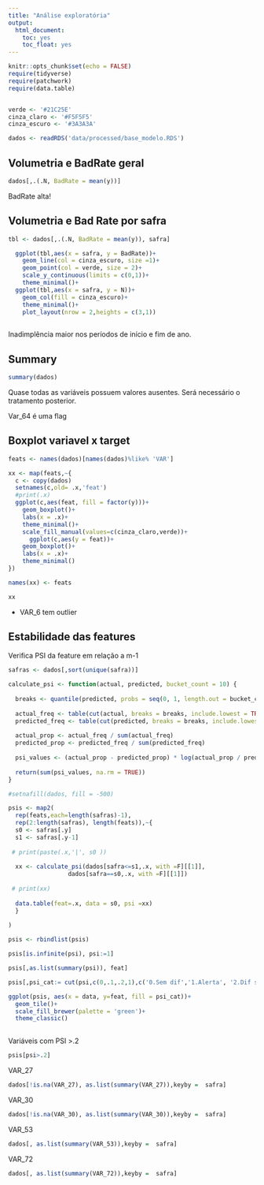 ```yaml
---
title: "Análise exploratória"
output: 
  html_document: 
    toc: yes
    toc_float: yes
---
```


```r
knitr::opts_chunk$set(echo = FALSE)
require(tidyverse)
require(patchwork)
require(data.table)


verde <- '#21C25E' 
cinza_claro <- '#F5F5F5'
cinza_escuro <- '#3A3A3A'
```

```r
dados <- readRDS('data/processed/base_modelo.RDS')
```




## Volumetria e BadRate geral

```r

dados[,.(.N, BadRate = mean(y))]

```

BadRate alta!

## Volumetria e Bad Rate por safra

```r
tbl <- dados[,.(.N, BadRate = mean(y)), safra]

  ggplot(tbl,aes(x = safra, y = BadRate))+
    geom_line(col = cinza_escuro, size =1)+
    geom_point(col = verde, size = 2)+
    scale_y_continuous(limits = c(0,1))+
    theme_minimal()+
  ggplot(tbl,aes(x = safra, y = N))+
    geom_col(fill = cinza_escuro)+
    theme_minimal()+
    plot_layout(nrow = 2,heights = c(3,1))
  
```

Inadimplência maior nos períodos de início e fim de ano.


## Summary 

```r
summary(dados)
```

Quase todas as variáveis possuem valores ausentes. Será necessário o tratamento posterior.

Var_64 é uma flag


## Boxplot variavel x target

```r
feats <- names(dados)[names(dados)%like% 'VAR']

xx <- map(feats,~{
  c <- copy(dados)
  setnames(c,old= .x,'feat')
  #print(.x)
  ggplot(c,aes(feat, fill = factor(y)))+
    geom_boxplot()+
    labs(x = .x)+
    theme_minimal()+
    scale_fill_manual(values=c(cinza_claro,verde))+
      ggplot(c,aes(y = feat))+
    geom_boxplot()+
    labs(x = .x)+
    theme_minimal()
})

names(xx) <- feats

xx

```

- VAR_6 tem outlier


## Estabilidade das features

Verifica PSI da feature em relação a m-1

```r
safras <- dados[,sort(unique(safra))]

calculate_psi <- function(actual, predicted, bucket_count = 10) {
  
  breaks <- quantile(predicted, probs = seq(0, 1, length.out = bucket_count + 1), na.rm = TRUE) %>% unique
  
  actual_freq <- table(cut(actual, breaks = breaks, include.lowest = TRUE, right = FALSE))
  predicted_freq <- table(cut(predicted, breaks = breaks, include.lowest = TRUE, right = FALSE))
  
  actual_prop <- actual_freq / sum(actual_freq)
  predicted_prop <- predicted_freq / sum(predicted_freq)
  
  psi_values <- (actual_prop - predicted_prop) * log(actual_prop / predicted_prop)
  
  return(sum(psi_values, na.rm = TRUE))
}

#setnafill(dados, fill = -500)

psis <- map2(
  rep(feats,each=length(safras)-1),
  rep(2:length(safras), length(feats)),~{
  s0 <- safras[.y]
  s1 <- safras[.y-1]
  
 # print(paste(.x,'|', s0 ))
  
  xx <- calculate_psi(dados[safra<=s1,.x, with =F][[1]],
                 dados[safra==s0,.x, with =F][[1]])
  
 # print(xx)
  
  data.table(feat=.x, data = s0, psi =xx)
  }
  
)

psis <- rbindlist(psis)

psis[is.infinite(psi), psi:=1]

psis[,as.list(summary(psi)), feat]

psis[,psi_cat:= cut(psi,c(0,.1,.2,1),c('0.Sem dif','1.Alerta', '2.Dif sig'),include.lowest = T)]

ggplot(psis, aes(x = data, y=feat, fill = psi_cat))+
  geom_tile()+
  scale_fill_brewer(palette = 'green')+
  theme_classic()
  

```



Variáveis com PSI >.2

```r
psis[psi>.2]

```


VAR_27

```r
dados[!is.na(VAR_27), as.list(summary(VAR_27)),keyby =  safra]


```

VAR_30

```r
dados[!is.na(VAR_30), as.list(summary(VAR_30)),keyby =  safra]


```

VAR_53

```r
dados[, as.list(summary(VAR_53)),keyby =  safra]


```


VAR_72

```r
dados[, as.list(summary(VAR_72)),keyby =  safra]


```



```r



  

```

